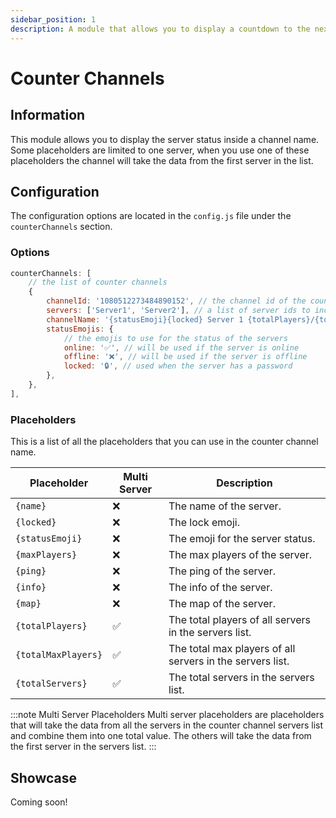 ```yaml
---
sidebar_position: 1
description: A module that allows you to display a countdown to the next wipe in your server.
---
```



# Counter Channels

## Information

This module allows you to display the server status inside a channel name. Some placeholders are limited to one server, when you use one of these placeholders the channel will take the data from the first server in the list.

## Configuration

The configuration options are located in the `config.js` file under the `counterChannels` section.

### Options

```js title="config.js → counterChannels"
counterChannels: [
	// the list of counter channels
	{
		channelId: '1080512273484890152', // the channel id of the counter channel
		servers: ['Server1', 'Server2'], // a list of server ids to include in the counter channel
		channelName: '{statusEmoji}{locked} Server 1 {totalPlayers}/{totalMaxPlayers}', // the name of the counter channel
		statusEmojis: {
			// the emojis to use for the status of the servers
			online: '✅', // will be used if the server is online
			offline: '❌', // will be used if the server is offline
			locked: '🔒', // used when the server has a password
		},
	},
],
```

### Placeholders

This is a list of all the placeholders that you can use in the counter channel name.

| Placeholder         | Multi Server | Description                                               |
| ------------------- | ------------ | --------------------------------------------------------- |
| `{name}`            | ❌           | The name of the server.                                   |
| `{locked}`          | ❌           | The lock emoji.                                           |
| `{statusEmoji}`     | ❌           | The emoji for the server status.                          |
| `{maxPlayers}`      | ❌           | The max players of the server.                            |
| `{ping}`            | ❌           | The ping of the server.                                   |
| `{info}`            | ❌           | The info of the server.                                   |
| `{map}`             | ❌           | The map of the server.                                    |
| `{totalPlayers}`    | ✅           | The total players of all servers in the servers list.     |
| `{totalMaxPlayers}` | ✅           | The total max players of all servers in the servers list. |
| `{totalServers} `   | ✅           | The total servers in the servers list.                    |

:::note Multi Server Placeholders
Multi server placeholders are placeholders that will take the data from all the servers in the counter channel servers list and combine them into one total value. The others will take the data from the first server in the servers list.
:::

## Showcase

Coming soon!
